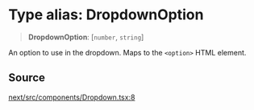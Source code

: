 # Type alias: DropdownOption

> **DropdownOption**: [`number`, `string`]

An option to use in the dropdown. Maps to the `<option>` HTML element.

## Source

[next/src/components/Dropdown.tsx:8](https://github.com/gpbl/react-day-picker/blob/86f49ff11/next/src/components/Dropdown.tsx#L8)
